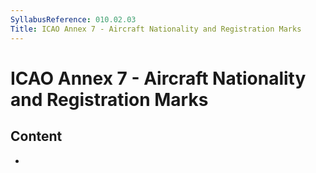 ```yaml
---
SyllabusReference: 010.02.03
Title: ICAO Annex 7 - Aircraft Nationality and Registration Marks
---
```


# ICAO Annex 7 - Aircraft Nationality and Registration Marks

## Content

- <Link href="010.02.03.01" />
